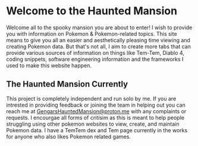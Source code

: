 # Welcome to the Haunted Mansion

Welcome all to the spooky mansion you are about to enter!
I wish to provide you with information on Pokemon & Pokemon-related topics. 
This site means to give you all an easier and aesthetically pleasing time viewing
and creating Pokemon data. But that's not all, I aim to create more tabs that can provide
various sources of information on things like Tem-Tem, Diablo 4, coding snippets, software engineering
information  and the frameworks I used to make this website happen.

## The Haunted Mansion Currently

This project is completely independent and run solo by me. 
If you are intrested in providing feedback or joining the team in helping out you can reach me at
GengarsHauntedMansion@proton.me with any complaints or requests. 
I encourgae all forms of critisim as this is meant to help people struggling using other pokemon 
websites to view, create, and maintain Pokemon data. I have a TemTem dex and Tem page currently in
 the works for anyone who also likes Pokemon related games.